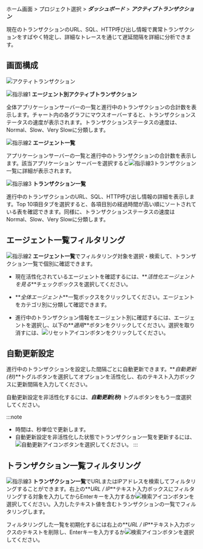 ホーム画面 > プロジェクト選択 > **_ダッシュボード_** > **_アクティブトランザクション_**

現在のトランザクションのURL、SQL、HTTP呼び出し情報で異常トランザクションをすばやく特定し、詳細なトレースを通じて遅延間隔を詳細に分析できます。

## 画面構成

![アクティトランザクション](/img/dashboard-active-transaction.png)

![指示線1](/img/number-01.png) **エージェント別アクティブトランザクション**

全体アプリケーションサーバーの一覧と進行中のトランザクションの合計数を表示します。チャート内の各グラフにマウスオーバーすると、トランザクションステータスの速度が表示されます。トランザクションステータスの速度は、<span class='normal'>Normal</span>、<span class='slow'>Slow</span>、<span class='vslow'>Very Slow</span>に分類します。

![指示線2](/img/number-02.png) **エージェント一覧**

アプリケーションサーバーの一覧と進行中のトランザクションの合計数を表示します。該当アプリケーション サーバーを選択すると![指示線3](/img/number-03.png)トランザクション一覧に詳細が表示されます。

![指示線3](/img/number-03.png) **トランザクション一覧**

進行中のトランザクションのURL、SQL、HTTP呼び出し情報の詳細を表示します。Top 10項目タブを選択すると、各項目別の経過時間が高い順にソートされている表を確認できます。同様に、トランザクションステータスの速度は<span class='normal'>Normal</span>、<span class='slow'>Slow</span>、<span class='vslow'>Very Slow</span>に分類します。

## エージェント一覧フィルタリング

![指示線2](/img/number-02.png) **エージェント一覧**でフィルタリング対象を選択・検索して、トランザクション一覧で個別に確認できます。 

-   現在活性化されているエージェントを確認するには、**_活性化エージェントを見る_**チェックボックスを選択してください。

-   **_全体エージェント_**一覧ボックスをクリックしてください。エージェントをカテゴリ別に分類して確認できます。

-   進行中のトランザクション情報をエージェント別に確認するには、エージェントを選択し、以下の**_適用_**ボタンをクリックしてください。選択を取り消すには、![リセットアイコン](/img/ico-reset.svg)ボタンをクリックしてください。

## 自動更新設定

進行中のトランザクションを設定した間隔ごとに自動更新できます。**_自動更新(秒)_**トグルボタンを選択してオプションを活性化し、右のテキスト入力ボックスに更新間隔を入力してください。

自動更新設定を非活性化するには、**_自動更新(秒)_** トグルボタンをもう一度選択してください。

:::note

-   時間は、秒単位で更新します。
-   自動更新設定を非活性化した状態でトランザクション一覧を更新するには、![自動更新アイコン](/img/ico-refresh.png)ボタンを選択してください。
:::

## トランザクション一覧フィルタリング

![指示線3](/img/number-03.png) **トランザクション一覧**でURLまたはIPアドレスを検索してフィルタリングすることができます。右上の**_URL / IP_**テキスト入力ボックスにフィルタリングする対象を入力してからEnterキーを入力するか![検索アイコン](/img/ico-search.svg)ボタンを選択してください。入力したテキスト値を含むトランザクションの一覧でフィルタリングします。

フィルタリングした一覧を初期化するには右上の**_URL / IP_**テキスト入力ボックスのテキストを削除し、Enterキーを入力するか![検索アイコン](/img/ico-search.svg)ボタンを選択してください。
